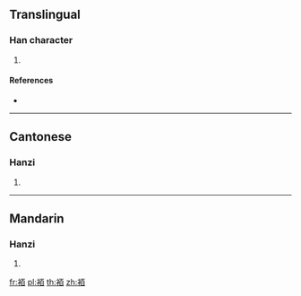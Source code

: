{{character info/new}}
==Translingual==

===Han character===
{{Han char|rn=145|rad=衣|as=06|sn=12|four=31260|canj=LMA}}

# {{defn|Han|sort=衣06}}

====References====
* {{Han ref|kx=1116.050|dkj=34246|dj=1581.150|hdz=53088.040|uh=88B9|ud=35001|bh=DBC5|bd=56261}}

----

==Cantonese==

===Hanzi===
{{yue-hanzi|jyut=|y=mak6}}

# {{defn|lang=yue|sort=衣06}}

----

==Mandarin==

===Hanzi===
{{cmn-hanzi|pin=[[mò]] ([[mo4]])|wg=mo<sup>4</sup>}}

# {{defn|lang=cmn|sort=衣06}}

[[fr:袹]]
[[pl:袹]]
[[th:袹]]
[[zh:袹]]